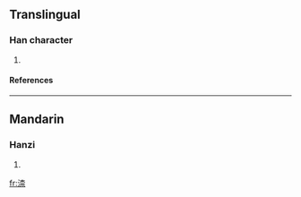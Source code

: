 ==Translingual==
===Han character===
{{Han char|rn=85|rad=水|as=09|sn=12|four=3419<sub>1</sub>|canj=水木一火 (EDMF)}}
# {{defn|Han|sort=水09}}
====References====
{{Han ref|kx=0636.020|dkj=17802|dj=1043.100|hdz=31670.020|uh=6E3F|ud=28223|bh=D9F2|bd=55794}}

----
==Mandarin==
===Hanzi===
{{cmn-hanzi|pin=[[bá]] (ba2), [[nài]] (nai4)|wg=pa<sup>2</sup>, nai<sup>4</sup>}}
# {{defn|Mandarin}}

[[fr:渿]]